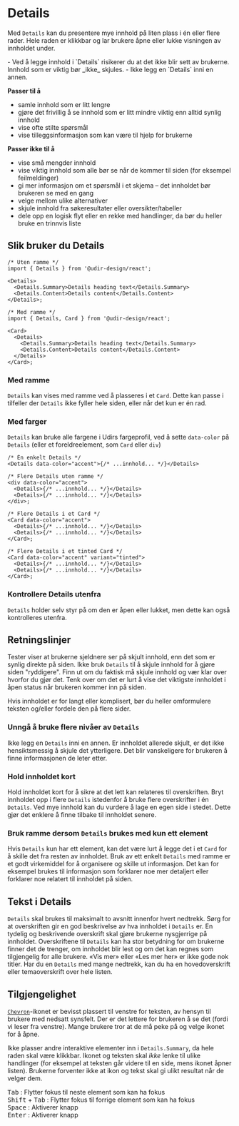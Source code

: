 
<Meta of={DetailsStories} />

# Details

Med `Details` kan du presentere mye innhold på liten plass i én eller flere rader. Hele raden er klikkbar og lar brukere åpne eller lukke visningen av innholdet under.

<SimpleAlert heading="Vær oppmerksom på">
- Ved å legge innhold i `Details` risikerer du at det ikke blir sett av brukerne. Innhold som er viktig bør _ikke_ skjules.
- Ikke legg en `Details` inni en annen.

</SimpleAlert>

**Passer til å**

- samle innhold som er litt lengre
- gjøre det frivillig å se innhold som er litt mindre viktig enn alltid synlig innhold
- vise ofte stilte spørsmål
- vise tilleggsinformasjon som kan være til hjelp for brukerne

**Passer ikke til å**

- vise små mengder innhold
- vise viktig innhold som alle bør se når de kommer til siden (for eksempel feilmeldinger)
- gi mer informasjon om et spørsmål i et skjema – det innholdet bør brukeren se med en gang
- velge mellom ulike alternativer
- skjule innhold fra søkeresultater eller oversikter/tabeller
- dele opp en logisk flyt eller en rekke med handlinger, da bør du heller bruke en trinnvis liste

## Slik bruker du Details

<Primary />
<Controls />

```tsx
/* Uten ramme */
import { Details } from '@udir-design/react';

<Details>
  <Details.Summary>Details heading text</Details.Summary>
  <Details.Content>Details content</Details.Content>
</Details>;

/* Med ramme */
import { Details, Card } from '@udir-design/react';

<Card>
  <Details>
    <Details.Summary>Details heading text</Details.Summary>
    <Details.Content>Details content</Details.Content>
  </Details>
</Card>;
```

### Med ramme

`Details` kan vises med ramme ved å plasseres i et `Card`.
Dette kan passe i tilfeller der `Details` ikke fyller hele siden, eller når det kun er én rad.

<Canvas of={DetailsStories.InCard} />

### Med farger

`Details` kan bruke alle fargene i Udirs fargeprofil, ved å sette `data-color` på `Details` (eller et foreldreelement, som `Card` eller `div`)

```tsx
/* Én enkelt Details */
<Details data-color="accent">{/* ...innhold... */}</Details>

/* Flere Details uten ramme */
<div data-color="accent">
  <Details>{/* ...innhold... */}</Details>
  <Details>{/* ...innhold... */}</Details>
</div>;

/* Flere Details i et Card */
<Card data-color="accent">
  <Details>{/* ...innhold... */}</Details>
  <Details>{/* ...innhold... */}</Details>
</Card>;

/* Flere Details i et tinted Card */
<Card data-color="accent" variant="tinted">
  <Details>{/* ...innhold... */}</Details>
  <Details>{/* ...innhold... */}</Details>
</Card>;
```

<Canvas of={DetailsStories.InCardWithColor} />

### Kontrollere Details utenfra

`Details` holder selv styr på om den er åpen eller lukket, men dette kan også kontrolleres utenfra.

<Canvas of={DetailsStories.Controlled} />

## Retningslinjer

Tester viser at brukerne sjeldnere ser på skjult innhold, enn det som er synlig direkte på siden. Ikke bruk `Details` til å skjule innhold for å gjøre siden "ryddigere". Finn ut om du faktisk må skjule innhold og vær klar over hvorfor du gjør det. Tenk over om det er lurt å vise det viktigste innholdet i åpen status når brukeren kommer inn på siden.

Hvis innholdet er for langt eller komplisert, bør du heller omformulere teksten og/eller fordele den på flere sider.

### Unngå å bruke flere nivåer av `Details`

Ikke legg en `Details` inni en annen. Er innholdet allerede skjult, er det ikke hensiktsmessig å skjule det ytterligere. Det blir vanskeligere for brukeren å finne informasjonen de leter etter.

### Hold innholdet kort

Hold innholdet kort for å sikre at det lett kan relateres til overskriften.
Bryt innholdet opp i flere `Details` istedenfor å bruke flere overskrifter i én `Details`. Ved mye innhold kan du vurdere å lage en egen side i stedet. Dette gjør det enklere å finne tilbake til innholdet senere.

<DetailsEx1 />

### Bruk ramme dersom `Details` brukes med kun ett element

Hvis `Details` kun har ett element, kan det være lurt å legge det i et `Card` for å skille det fra resten av innholdet. Bruk av ett enkelt `Details` med ramme er et godt virkemiddel for å organisere og skille ut informasjon. Det kan for eksempel brukes til informasjon som forklarer noe mer detaljert eller forklarer noe relatert til innholdet på siden.

<DetailsEx2 />

## Tekst i Details

`Details` skal brukes til maksimalt to avsnitt innenfor hvert nedtrekk. Sørg for at overskriften gir en god beskrivelse av hva innholdet i `Details` er. En tydelig og beskrivende overskrift skal gjøre brukerne nysgjerrige på innholdet. Overskriftene til `Details` kan ha stor betydning for om brukerne finner det de trenger, om innholdet blir lest og om det kan regnes som tilgjengelig for alle brukere. «Vis mer» eller «Les mer her» er ikke gode nok titler. Har du en `Details` med mange nedtrekk, kan du ha en hovedoverskrift eller temaoverskrift over hele listen.

## Tilgjengelighet

[`Chevron`](https://aksel.nav.no/ikoner/ChevronDown)-ikonet er bevisst plassert til venstre for teksten, av hensyn til brukere med nedsatt synsfelt. Der er det lettere for brukeren å se det (fordi vi leser fra venstre). Mange brukere tror at de må peke på og velge ikonet for å åpne.

Ikke plasser andre interaktive elementer inn i `Details.Summary`, da hele raden skal være klikkbar. Ikonet og teksten skal _ikke_ lenke til ulike handlinger (for eksempel at teksten går videre til en side, mens ikonet åpner listen). Brukerne forventer ikke at ikon og tekst skal gi ulikt resultat når de velger dem.

<kbd>Tab</kbd> : Flytter fokus til neste element som kan ha fokus <br />
<kbd>Shift</kbd> + <kbd>Tab</kbd> : Flytter fokus til forrige element som kan ha
fokus <br />
<kbd>Space</kbd> : Aktiverer knapp <br />
<kbd>Enter</kbd> : Aktiverer knapp

